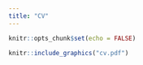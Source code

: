 ```yaml
---
title: "CV"
---
```


```r
knitr::opts_chunk$set(echo = FALSE)
```

```r
knitr::include_graphics("cv.pdf")
```